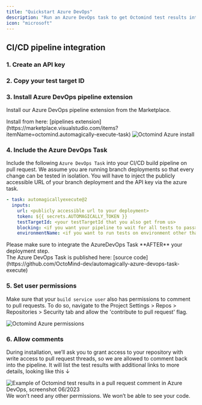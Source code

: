 ```yaml
---
title: "Quickstart Azure DevOps"
description: "Run an Azure DevOps task to get Octomind test results into your pull request comments"
icon: "microsoft"
---
```


## CI/CD pipeline integration

### 1. Create an API key

<Snippet file="snippet-apiKey.mdx" />

### 2. Copy your test target ID

<Snippet file="snippet-testTarget.mdx" />

### 3. Install Azure DevOps pipeline extension

Install our Azure DevOps pipeline extension from the Marketplace.

<Tip>
  Install from here: [pipelines
  extension](https://marketplace.visualstudio.com/items?itemName=octomind.automagically-execute-task)
</Tip>

<Frame caption="Octomind Azure install, screenshot 06/2023">
  <img src="/images/azure-install.png" alt="Octomind Azure install" />
</Frame>

### 4. Include the Azure DevOps Task

Include the following `Azure DevOps Task` into your CI/CD build pipeline on pull
request.
We assume you are running branch deployments so that every change can be tested in isolation.
You will have to inject the publicly accessible URL of your branch deployment and the API key via
the azure task.

```yml
- task: automagicallyexecute@2
  inputs:
    url: <publicly accessible url to your deployment>
    token: ${{ secrets.AUTOMAGICALLY_TOKEN }}
    testTargetId: <your testTargetId that you also get from us>
    blocking: <if you want your pipeline to wait for all tests to pass>
    environmentName: <if you want to run tests on environment other than default>
```

<div class="mt-8" />

<Warning>
  Please make sure to integrate the AzureDevOps Task **AFTER** your deployment
  step.
</Warning>

<div class="mt-8" />

<Tip>
  The Azure DevOps Task is published here: [source
  code](https://github.com/OctoMind-dev/automagically-azure-devops-task-execute)
</Tip>

### 5. Set user permissions

Make sure that your `build service user` also has permissions to comment to pull requests. To do so, navigate to the
Project Settings > Repos > Repositories > Security tab and allow the 'contribute to pull request' flag.

<Frame caption="Octomind Azure pipeline permissions, screenshot 06/2023">
  <img src="/images/azure-permissions.png" alt="Octomind Azure permissions" />
</Frame>

### 6. Allow comments

During installation, we’ll ask you to grant access to your repository with write access to pull request threads, so we are
allowed to comment back into the pipeline. It will list the test results with additional links to more details, looking like this ↓

<Frame caption="Example of Octomind test results in a pull request comment, screenshot 07/2023">
  <img
    src="/images/dev.azure.com_octomind-dev_test-pipeline-task__git_test-pipeline-task_pullrequest_1.png"
    alt="Example of Octomind test results in a pull request comment in Azure DevOps, screenshot 06/2023"
  />
</Frame>

<div class="mt-8" />

<Info>
  We won’t need any other permissions. We won’t be able to see your code.
</Info>
